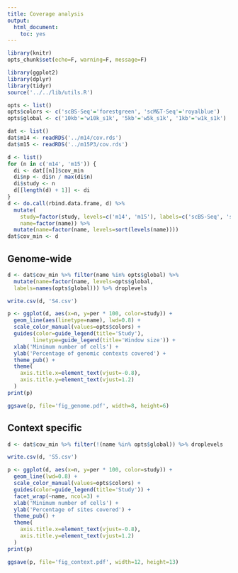 ```yaml
---
title: Coverage analysis
output:
  html_document:
    toc: yes
---
```


```r
library(knitr)
opts_chunk$set(echo=F, warning=F, message=F)
```

```r
library(ggplot2)
library(dplyr)
library(tidyr)
source('../../lib/utils.R')
```

```r
opts <- list()
opts$colors <- c('scBS-Seq'='forestgreen', 'scM&T-Seq'='royalblue')
opts$global <- c('10kb'='w10k_s1k', '5kb'='w5k_s1k', '1kb'='w1k_s1k')
```

```r
dat <- list()
dat$m14 <- readRDS('../m14/cov.rds')
dat$m15 <- readRDS('../m15P3/cov.rds')
```

```r
d <- list()
for (n in c('m14', 'm15')) {
  di <- dat[[n]]$cov_min
  di$np <- di$n / max(di$n)
  di$study <- n
  d[[length(d) + 1]] <- di
}
d <- do.call(rbind.data.frame, d) %>%
  mutate(
    study=factor(study, levels=c('m14', 'm15'), labels=c('scBS-Seq', 'scM&T-Seq')),
    name=factor(name)) %>%
  mutate(name=factor(name, levels=sort(levels(name))))
dat$cov_min <- d
```

## Genome-wide

```r
d <- dat$cov_min %>% filter(name %in% opts$global) %>%
  mutate(name=factor(name, levels=opts$global,
  labels=names(opts$global))) %>% droplevels
```

```r
write.csv(d, 'S4.csv')
```

```r
p <- ggplot(d, aes(x=n, y=per * 100, color=study)) +
  geom_line(aes(linetype=name), lwd=0.8) +
  scale_color_manual(values=opts$colors) +
  guides(color=guide_legend(title='Study'),
        linetype=guide_legend(title='Window size')) +
  xlab('Minimum number of cells') +
  ylab('Percentage of genomic contexts covered') +
  theme_pub() +
  theme(
    axis.title.x=element_text(vjust=-0.8),
    axis.title.y=element_text(vjust=1.2)
  )
print(p)
```

```r
ggsave(p, file='fig_genome.pdf', width=8, height=6)
```

## Context specific

```r
d <- dat$cov_min %>% filter(!(name %in% opts$global)) %>% droplevels
```

```r
write.csv(d, 'S5.csv')
```

```r
p <- ggplot(d, aes(x=n, y=per * 100, color=study)) +
  geom_line(lwd=0.8) +
  scale_color_manual(values=opts$colors) +
  guides(color=guide_legend(title='Study')) +
  facet_wrap(~name, ncol=3) +
  xlab('Minimum number of cells') +
  ylab('Percentage of sites covered') +
  theme_pub() +
  theme(
    axis.title.x=element_text(vjust=-0.8),
    axis.title.y=element_text(vjust=1.2)
  )
print(p)
```

```r
ggsave(p, file='fig_context.pdf', width=12, height=13)
```
